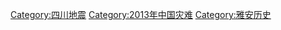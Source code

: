 [[Category:四川地震|Category:四川地震]]
[[Category:2013年中国灾难|Category:2013年中国灾难]]
[[Category:雅安历史|Category:雅安历史]]